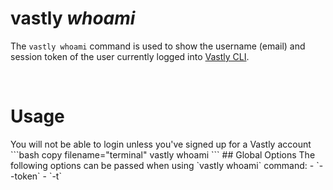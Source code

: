 # vastly <em> whoami</em>

The `vastly whoami` command is used to show the username (email) and session token of the user currently logged into [Vastly CLI](/cli).

<br/>

# Usage
<Callout type="warning">
You will not be able to login unless you've signed up for a Vastly account
</Callout>
  ```bash copy filename="terminal"
  vastly whoami
  ```
  ## Global Options
  The following options can be passed when using `vastly whoami` command:
  - `--token`
  - `-t`